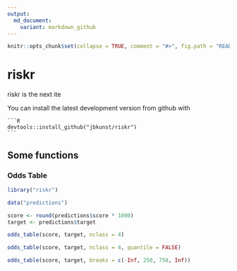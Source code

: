 ```yaml
---
output:
  md_document:
    variant: markdown_github
---
```


<!-- README.md is generated from README.Rmd. Please edit that file -->

```r
knitr::opts_chunk$set(collapse = TRUE, comment = "#>", fig.path = "README-")
```

# riskr

riskr is the next ite

You can install the latest development version from github with

    ```R
    devtools::install_github("jbkunst/riskr")
    ```
## Some functions

### Odds Table

```r
library("riskr")

data("predictions")

score <- round(predictions$score * 1000)
target <- predictions$target

odds_table(score, target, nclass = 4)

odds_table(score, target, nclass = 4, quantile = FALSE)

odds_table(score, target, breaks = c(-Inf, 250, 750, Inf))


```
